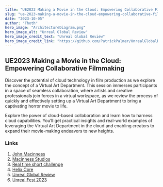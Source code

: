 ```yaml
---
title: "UE2023 Making a Movie in the Cloud: Empowering Collaborative Filmmaking"
slug: "ue-2023-making-a-movie-in-the-cloud-empowering-collaborative-filmmaking"
date: "2023-10-05"
author: "Thoth"
hero_image: "ArchitectureDiagram.png"
hero_image_alt: "Unreal Global Review"
hero_image_credit_text: "Unreal Global Review"
hero_image_credit_link: "https://github.com/PatrickPalmer/UnrealGlobalReview"
---
```


## UE2023 Making a Movie in the Cloud: Empowering Collaborative Filmmaking

Discover the potential of cloud technology in film production as we explore the concept of a Virtual Art Department. This session immerses participants in a space of seamless collaboration, where artists and creative professionals join forces in a virtual workspace, as we review the process of quickly and effectively setting up a Virtual Art Department to bring a captivating horror movie to life. 

Explore the power of cloud-based collaboration and learn how to harness cloud capabilities. You’ll get practical insights and real-world examples of leveraging the Virtual Art Department in the cloud and enabling creators to expand their movie-making endeavors to new heights.

### Links
1. [John Macinness](https://en.wikipedia.org/wiki/John_MacInnes_(writer))
1. [Macinness Studios](https://www.macinnesstudios.com/)
1. [Real time short challenge](https://www.macinnesstudios.com/real-time-shorts-challenge)
1. [Helix Core](https://www.perforce.com/p/vcs/free-version-control)
1. [Unreal Global Review](https://github.com/PatrickPalmer/UnrealGlobalReview)
1. [Unreal Fest 2023](https://www.unrealengine.com/en-US/events/unreal-fest-2023)
